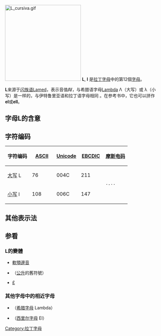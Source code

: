 {{About|[[拉丁字母|拉丁字母]]中的第12個[[字母|字母]]}}{{Infobox Latin common|uc=L|lc=l|uuc=004C|ulc=006C|auc=76|alc=108|corrgrk=[[λ|λ]]|corrarab=[[ﻝ|ﻝ]]|corrcyr=[[л|л]]|corrarm=[[լ|լ]]|corrgeo=[[ლ|ლ]]|corrheb=[[ל|ל]]|corrph=<!-- 檔案不存在 [[File:Pkhoenician_lamedh.png|20px]] -->|lasound=ɛl|ensound=ɛl|desound=ɛl|frsound=ɛl|essound='ele|pysound=ɛl}}
{{Otheruses}}
[[File:L_cursiva.gif|250px]]
'''L''', '''l''' 是[[拉丁字母|拉丁字母]]中的第12個[[字母|字母]]。

'''L'''来源于[[闪族语|闪族语]]Lamed，表示音值'''/l/'''，与希腊语字母[[Λ|Lambda]] Λ（大写）或 λ（小写）是一样的，与伊特鲁里亚语和拉丁语字母相同 。在参考书中，它也可以拼作'''el'''或'''ell'''。

== 字母L的含意 ==
{{Main|L (消歧義)}}

== 字符编码 ==
{| class="wikitable" style="text-align: center;"
!width="20%"|字符编码!!width="20%"|[[ASCII|ASCII]]!!width="20%"|[[Unicode|Unicode]]!!width="20%"|[[EBCDIC|EBCDIC]]!!width="20%"|[[摩斯电码|摩斯电码]]
|-
|[[大写字母|大写]] L||76||004C||211||rowspan="2"|<code>·-··</code>
|-
|[[小写字母|小写]] l||108||006C||147
|}
==其他表示法==
{{Letter other reps
|NATO=Lima
|Morse=·–··
|Character=L
|Braille=⠇
}}

== 参看 ==
=== L的變體 ===
* {{IPA|[ʟ]}} [[軟顎邊音|軟顎邊音]]
* {{Unicode|ℓ}}（[[公升|公升]]的舊符號）
* [[英鎊|£]]

=== 其他字母中的相近字母 ===
* {{lang|el|[[Λ|Λλ]]}}（[[希腊字母|希腊字母]] Lambda）
* {{lang|ru|[[Л|Лл]]}}（[[西里尔字母|西里尔字母]] El）

{{Latin alphabet}}

[[Category:拉丁字母|Category:拉丁字母]]